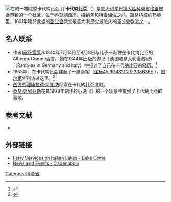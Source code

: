 [[File:Cadenabbia_Italy.jpg|右]]的一端眺望卡代納比亞 ]]
'''卡代納比亞'''（{{lang-it|Cadenabbia}}）是[[意大利|意大利]][[伦巴第大区|伦巴第大區]][[科莫省|科莫省]][[格里安泰|格里安泰]]市镇的一个社区，位于[[科莫湖|科莫湖]]西岸，[[梅纳焦|梅纳焦]]和[[特雷梅佐|特雷梅佐]]之间，距离[[科莫|科莫]]约15英里，1891年建於此處的[[圣公会|圣公会]]教堂是意大利歷史最悠久的圣公会教堂之一。   

== 名人联系 ==
* 作者[[玛丽·雪莱|玛丽·雪莱]]从1840年7月14日至9月8日与儿子{{link-en|珀西·弗洛伦斯·雪莱|Percy Florence Shelley}}一起住在卡代纳比亚的Albergo Grande酒店。她在1844年出版的游记《德国和意大利漫游记》（Rambles in Germany and Italy）中描述了自己在卡代纳比亚的经历。<ref>{{Cite book|last=Shelley|first=Mary|title=Travel Writing|year=1996|publisher=Pickering|location=London|isbn=1-85196-084-8|pages=107–128}}</ref> 
* 1853年，{{link-en|朱利奥·里科迪|Giulio Ricordi}}在卡代納比亞建起了一座豪宅（[https://tools.wmflabs.org/geohack/geohack.php?pagename=Villa_Margherita_Ricordi&params=45.994321_N_9.238636_E_ 坐标45.994321N 9.238636E] {{Wayback|url=https://tools.wmflabs.org/geohack/geohack.php?pagename=Villa_Margherita_Ricordi&params=45.994321_N_9.238636_E_ |date=20161113181345 }}），[[威尔第|威尔第]]曾到访过这里。<ref>{{Cite web|title=Cadenabbia di Griante, villa Margherita Ricordi|url=http://www.lombardiabeniculturali.it/percorsi/ville-como/4.6/|accessdate=2 March 2016|work=Lombardia Beni Culturali|archive-date=2020-08-12|archive-url=https://web.archive.org/web/20200812184555/http://www.lombardiabeniculturali.it/percorsi/ville-como/4.6/|dead-url=no}}</ref> 
* [[德国总理|西德总理]][[康拉德·阿登纳|康拉德·阿登纳]]经常在卡代納比亞度假。 
* [[亞瑟·史尼茲勒|亞瑟·史尼茲勒]]在其1908年創作的小说《{{link-en|通向开放之路|Der Weg ins Freie}}》的一个场景中提到了卡代納比亞的墓地。 

== 参考文献 ==
{{Reflist}}

* {{EB1911|wstitle=Cadenabbia}}         

== 外部链接 ==
* [https://web.archive.org/web/20090201171637/http://www.navigazionelaghi.it/eng/com/nlc.html Ferry Services on Italian Lakes - Lake Como]
* [https://web.archive.org/web/20090616140415/http://www.lakecomopages.com/lake-como-area/towns-and-villages/cadenabbia-griante.html News and Events - Cadenabbia]
{{coord|45|59|26|N|9|14|11|E|display=title|region:IT-CO_type:city_source:dewiki}}

{{Authority control}}
[[Category:科莫省|Category:科莫省]]